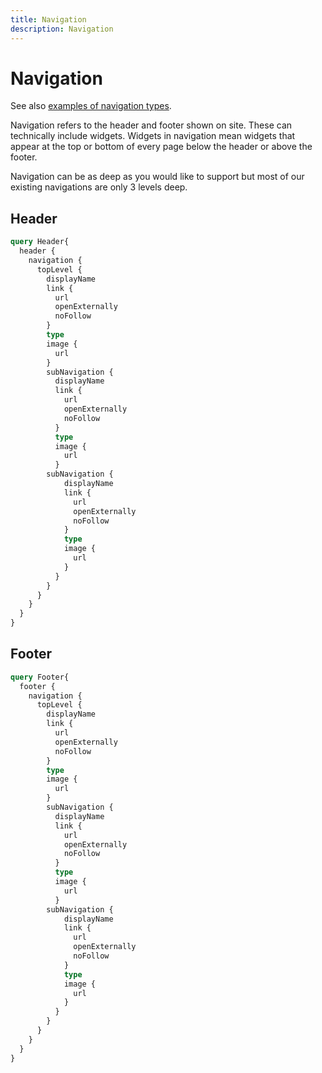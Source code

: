 ```yaml
---
title: Navigation
description: Navigation
---
```


# Navigation

See also [examples of navigation types](navigation-types.md).

Navigation refers to the header and footer shown on site. These can technically include widgets. Widgets in navigation mean widgets that appear at the top or bottom of every page below the header or above the footer.

Navigation can be as deep as you would like to support but most of our existing navigations are only 3 levels deep.

## Header
```graphql
query Header{
  header {
    navigation {
      topLevel {
        displayName
        link {
          url
          openExternally
          noFollow
        }
        type
        image {
          url
        }
        subNavigation {
          displayName
          link {
            url
            openExternally
            noFollow
          }
          type
          image {
            url
          }
        subNavigation {
            displayName
            link {
              url
              openExternally
              noFollow
            }
            type
            image {
              url
            }
          }
        }
      }
    }
  }
}
```

## Footer
```graphql
query Footer{
  footer {
    navigation {
      topLevel {
        displayName
        link {
          url
          openExternally
          noFollow
        }
        type
        image {
          url
        }
        subNavigation {
          displayName
          link {
            url
            openExternally
            noFollow
          }
          type
          image {
            url
          }
        subNavigation {
            displayName
            link {
              url
              openExternally
              noFollow
            }
            type
            image {
              url
            }
          }
        }
      }
    }
  }
}
```